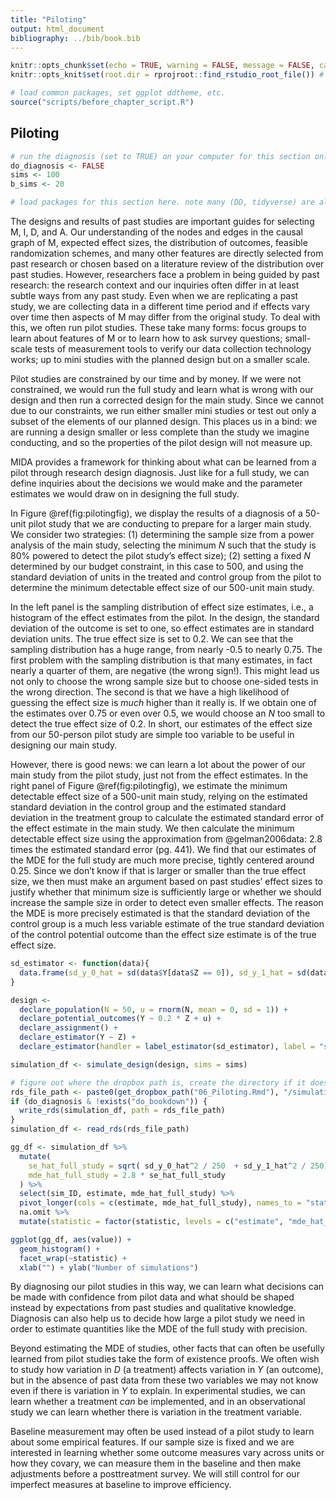 ```yaml
---
title: "Piloting"
output: html_document
bibliography: ../bib/book.bib 
---
```


<!-- note do_bookdown is set in index.rmd, so we know if you're running just this .Rmd or compiling the book-->
```r
knitr::opts_chunk$set(echo = TRUE, warning = FALSE, message = FALSE, cache = FALSE)
knitr::opts_knit$set(root.dir = rprojroot::find_rstudio_root_file()) # files are all relative to RStudio project home
```

```r
# load common packages, set ggplot ddtheme, etc.
source("scripts/before_chapter_script.R")
```

<!-- start post here, do not edit above -->

## Piloting {#p4piloting}

<!-- make sure to rename the section title below -->

```r
# run the diagnosis (set to TRUE) on your computer for this section only before pushing to Github. no diagnosis will ever take place on github.
do_diagnosis <- FALSE
sims <- 100
b_sims <- 20
```

```r
# load packages for this section here. note many (DD, tidyverse) are already available, see scripts/package-list.R
```

<!-- -- can't learn causal effect -->
<!-- -- what can you learn? about Y0, about M, about se -->
<!-- -- bring in blog post -->

The designs and results of past studies are important guides for selecting M, I, D, and A. Our understanding of the nodes and edges in the causal graph of M, expected effect sizes, the distribution of outcomes, feasible randomization schemes, and many other features are directly selected from past research or chosen based on a literature review of the distribution over past studies. However, researchers face a problem in being guided by past research: the research context and our inquiries often differ in at least subtle ways from any past study. Even when we are replicating a past study, we are collecting data in a different time period and if effects vary over time then aspects of M may differ from the original study. To deal with this, we often run pilot studies. These take many forms: focus groups to learn about features of M or to learn how to ask survey questions; small-scale tests of measurement tools to verify our data collection technology works; up to mini studies with the planned design but on a smaller scale. 

Pilot studies are constrained by our time and by money. If we were not constrained, we would run the full study and learn what is wrong with our design and then run a corrected design for the main study. Since we cannot due to our constraints, we run either smaller mini studies or test out only a subset of the elements of our planned design. This places us in a bind: we are running a design smaller or less complete than the study we imagine conducting, and so the properties of the pilot design will not measure up. 

MIDA provides a framework for thinking about what can be learned from a pilot through research design diagnosis. Just like for a full study, we can define inquiries about the decisions we would make and the parameter estimates we would draw on in designing the full study.

In Figure \@ref(fig:pilotingfig), we display the results of a diagnosis of a 50-unit pilot study that we are conducting to prepare for a larger main study. We consider two strategies: (1) determining the sample size from a power analysis of the main study, selecting the minimum $N$ such that the study is 80% powered to detect the pilot study's effect size); (2) setting a fixed $N$ determined by our budget constraint, in this case to 500, and using the standard deviation of units in the treated and control group from the pilot to determine the minimum detectable effect size of our 500-unit main study. 

In the left panel is the sampling distribution of effect size estimates, i.e., a histogram of the effect estimates from the pilot. In the design, the standard deviation of the outcome is set to one, so effect estimates are in standard deviation units. The true effect size is set to 0.2. We can see that the sampling distribution has a huge range, from nearly -0.5 to nearly 0.75. The first problem with the sampling distribution is that many estimates, in fact nearly a quarter of them, are negative (the wrong sign!). This might lead us not only to choose the wrong sample size but to choose one-sided tests in the wrong direction. The second is that we have a high likelihood of guessing the effect size is *much* higher than it really is. If we obtain one of the estimates over 0.75 or even over 0.5, we would choose an $N$ too small to detect the true effect size of 0.2. In short, our estimates of the effect size from our 50-person pilot study are simple too variable to be useful in designing our main study.

However, there is good news: we can learn a lot about the power of our main study from the pilot study, just not from the effect estimates. In the right panel of Figure \@ref(fig:pilotingfig), we estimate the minimum detectable effect size of a 500-unit main study, relying on the estimated standard deviation in the control group and the estimated standard deviation in the treatment group to calculate the estimated standard error of the effect estimate in the main study. We then calculate the minimum detectable effect size using the approximation from @gelman2006data: 2.8 times the estimated standard error (pg. 441). We find that our estimates of the MDE for the full study are much more precise, tightly centered around 0.25. Since we don't know if that is larger or smaller than the true effect size, we then must make an argument based on past studies' effect sizes to justify whether that minimum size is sufficiently large or whether we should increase the sample size in order to detect even smaller effects. The reason the MDE is more precisely estimated is that the standard deviation of the control group is a much less variable estimate of the true standard deviation of the control potential outcome than the effect size estimate is of the true effect size. 

```r
sd_estimator <- function(data){
  data.frame(sd_y_0_hat = sd(data$Y[data$Z == 0]), sd_y_1_hat = sd(data$Y[data$Z == 1]))
}

design <- 
  declare_population(N = 50, u = rnorm(N, mean = 0, sd = 1)) + 
  declare_potential_outcomes(Y ~ 0.2 * Z + u) + 
  declare_assignment() + 
  declare_estimator(Y ~ Z) + 
  declare_estimator(handler = label_estimator(sd_estimator), label = "sd_estimator")
```

```r
simulation_df <- simulate_design(design, sims = sims)
```

```r
# figure out where the dropbox path is, create the directory if it doesn't exist, and name the RDS file
rds_file_path <- paste0(get_dropbox_path("06_Piloting.Rmd"), "/simulation_df.RDS")
if (do_diagnosis & !exists("do_bookdown")) {
  write_rds(simulation_df, path = rds_file_path)
}
simulation_df <- read_rds(rds_file_path)
```

```r
gg_df <- simulation_df %>% 
  mutate(
    se_hat_full_study = sqrt( sd_y_0_hat^2 / 250  + sd_y_1_hat^2 / 250),
    mde_hat_full_study = 2.8 * se_hat_full_study
  ) %>% 
  select(sim_ID, estimate, mde_hat_full_study) %>% 
  pivot_longer(cols = c(estimate, mde_hat_full_study), names_to = "statistic", values_to = "value") %>% 
  na.omit %>% 
  mutate(statistic = factor(statistic, levels = c("estimate", "mde_hat_full_study"), labels = c("Estimated effect size", "Estimated MDE of full study")))

ggplot(gg_df, aes(value)) + 
  geom_histogram() + 
  facet_wrap(~statistic) + 
  xlab("") + ylab("Number of simulations")
```

By diagnosing our pilot studies in this way, we can learn what decisions can be made with confidence from pilot data and what should be shaped instead by expectations from past studies and qualitative knowledge. Diagnosis can also help us to decide how large a pilot study we need in order to estimate quantities like the MDE of the full study with precision. 

Beyond estimating the MDE of studies, other facts that can often be usefully learned from pilot studies take the form of existence proofs. We often wish to study how variation in $D$ (a treatment) affects variation in $Y$ (an outcome), but in the absence of past data from these two variables we may not know even if there is variation in $Y$ to explain. In experimental studies, we can learn whether a treatment *can* be implemented, and in an observational study we can learn whether there is variation in the treatment variable.

Baseline measurement may often be used instead of a pilot study to learn about some empirical features. If our sample size is fixed and we are interested in learning whether some outcome measures vary across units or how they covary, we can measure them in the baseline and then make adjustments before a posttreatment survey. We will still control for our imperfect measures at baseline to improve efficiency.

<!-- Diagnosing the pilot study on its own provides stark insights, which amount to: we cannot provide answers to the inquiry in the main study, and should not try to do so. There are also aspects of the logistics of research that within time and financial constraints we simply cannot learn until we run the main study. Science is imperfect, and also iterative, but these mistakes or suboptimal design choices also often lead to discoveries. -->

<!-- -- how does it help to diagnose the design together? the properties of the main study *change* when we do a pilot. This is because if we run the pilot study, we are doing so to make decisions about how to run the main study, and so our *design* of the main study and thus its results may depend on the *results* (and design) of the pilot study.  -->

<!-- In this section, we illustrate several general principles that flow from diagnosing pilot studies.  -->

<!-- Purposes of pilot studies: -->

<!-- Existence proofs: -->
<!-- -- is there variation in Y -->
<!-- -- is there variation in X -->
<!-- -- what are nodes in M -->
<!-- -- what are feasible D's, what are feasible treatments / can you implement the treatment (existence proof) -->

<!-- Harder questions requiring bigger sample sizes: -->
<!-- -- what is the distribution of X (helps select stratification proportions etc.) -->
<!-- -- what is the standard deviation of Y0 -->

<!-- #### Assessing a pilot design -->

<!-- declare pilot itself and diagnose just as if it were the main study -->

<!-- if you can't learn the answer, don't make any decisions based on it -->

<!-- #### Assessing a sequenced design -->

<!-- if you are making decisions about MIDA for main study based on pilot, diagnose the procedure of two studies, think about POs of pilot -->

<!-- #### Pilots and baselines -->

<!-- Designs can be reassessed after baselines and before treatment assignment -- so some of the questions you might do a pilot for can just be answered in a baseline -->


<!-- #### BLOG material -->

<!-- Data collection is expensive, and we often only get one bite at the apple. In response, we often conduct an inexpensive (and small) pilot test to help better design the study. Pilot studies have many virtues, including practicing the logistics of data collection and improving measurement tools. But using pilots to get noisy estimates in order to determine sample sizes for scale up comes with risks. -->

<!-- Pilot studies are often used to get a guess of the average effect size, which is then plugged into power calculators when designing the full study. -->

<!-- The procedure is: -->

<!-- 1. Conduct a small pilot study (say, N = 50) -->
<!-- 2. Obtain an estimate of the effect size (this is noisy, but better than nothing!) -->
<!-- 3. Conduct a power analysis for a larger study (say, N = 500) on the basis of the estimated effect size in the pilot -->

<!-- We show in this post that this procedure turns out to be dangerous: at common true effect sizes found in the social sciences, you are at risk of selecting an underpowered design based on the noisy effect estimate in your pilot study. -->

<!-- A different procedure has better properties: -->

<!-- 1. Conduct a small pilot study (say, N = 50) -->
<!-- 2. Obtain an estimate of the **standard deviation of the outcome variable** (again, this is a noisy estimate but better than nothing!) -->
<!-- 3. Estimate the minimum detectable effect (MDE) for a larger study (say, N = 500), using the estimated standard deviation -->

<!-- We show what happens in each procedure, using DeclareDesign. In each case, we'll think about a decision the researcher wants to make based on the pilot: should I move forward with my planned study, or should I go back to the drawing board? We'll rely on power to make that decision in the first procedure and the MDE in the second procedure. -->


<!-- [omitting code] -->


<!-- For each true effect size, the simulations will give us a distribution of estimated effects that a researcher might use as a basis for power analysis. For example, for a true effect size of 0 the researcher might still estimate an effect of 0.10, and so conduct their power analysis assuming that the true effect is 0.10. For each true effect, we can thus construct a distribution of *power estimates* a researcher might obtain from *estimated* effects. Since we know the true power for the true underlying effect, we can compare the distribution of post-hoc power estimates to the true power one would estimate if one knew the true effect size. -->


<!-- What did we find? In the plot, we show our guesses for the power of the main study based on our pilot effect size estimates.  -->

<!-- At high true effect sizes (top row), we do pretty well. Most of our guesses are above 80\% power, leading us to the correct decision that the study is powered. Indeed we often *underestimate* our power in these cases meaning that we run larger studies than we need to. -->

<!-- However, at low true effect sizes (bottom row) we show we are equally likely to find that the design is in fact powered as underpowered. We are equally likely to guess the power of the design is 90% as 10%. There is a good chance that we will falsely infer that our design is well powered just because we happened to get a high estimate from a noisy pilot. -->

<!-- ### How about estimating the standard deviation of the outcome? -->

<!-- Now, let's look at the second approach. Here, instead of using our pilot study to estimate the effect size for a power calculation, we estimate the **standard deviation of the outcome** and use this to calculate the main study's minimum detectable effect. The decision we want to make is: is this MDE small enough to be able to rule out substantively important effects? -->

<!-- We calculate the minimum detectable effect size using the approximation from [@gelman2006data, pg. 441], 2.8 times the estimated standard error. We estimate the standard error using Equation 3.6 from @gerber2012field.  -->



<!-- In summary, pilot studies can be valuable in planning research for many reasons, but power calculations based on noisy effect size estimates can be misleading. A better approach is to use the pilot to learn about the distribution of outcome variables. The variability of the outcome variable can then be plugged into MDE formulas or even power calculations with, say, the smallest effect size of political, economic, or social importance. -->

<!-- In the same spirit, pilot studies could also be used to learn the strength of the correlation between pre-treatment covariates and the outcome variable. With this knowledge in hand, researchers can develop their expectations about how much precision there is to be gained from covariate control or blocking. -->






